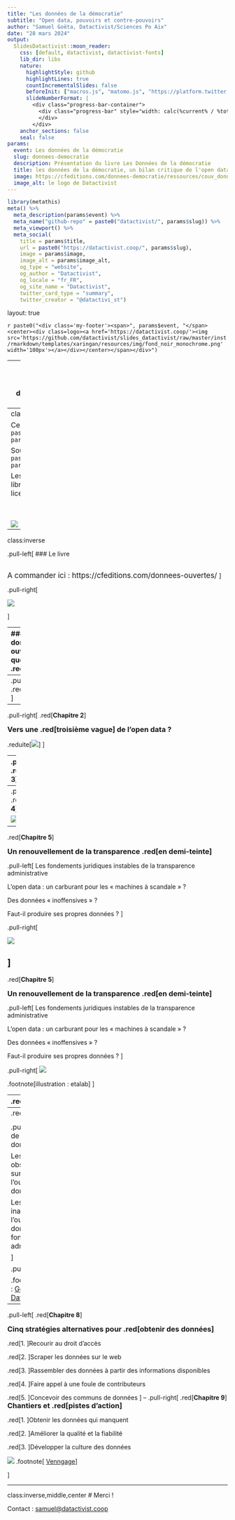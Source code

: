 ```yaml
---
title: "Les données de la démocratie"
subtitle: "Open data, pouvoirs et contre-pouvoirs"
author: "Samuel Goëta, Datactivist/Sciences Po Aix"
date: "28 mars 2024"
output:
  SlidesDatactivist::moon_reader:
    css: [default, datactivist, datactivist-fonts]
    lib_dir: libs
    nature:
      highlightStyle: github
      highlightLines: true
      countIncrementalSlides: false
      beforeInit: ["macros.js", "matomo.js", "https://platform.twitter.com/widgets.js"]
      slideNumberFormat: |
        <div class="progress-bar-container">
          <div class="progress-bar" style="width: calc(%current% / %total% * 100%);">
          </div>
        </div>
    anchor_sections: false
    seal: false
params:
  event: Les données de la démocratie
  slug: donnees-democratie
  description: Présentation du livre Les Données de la démocratie
  title: les données de la démocratie, un bilan critique de l'open data
  image: https://cfeditions.com/donnees-democratie/ressources/couv_donnees-democratie_grand.jpg
  image_alt: le logo de Datactivist
---
```


```r
library(metathis)
meta() %>% 
  meta_description(params$event) %>% 
  meta_name("github-repo" = paste0("datactivist/", params$slug)) %>% 
  meta_viewport() %>% 
  meta_social(
    title = params$title,
    url = paste0("https://datactivist.coop/", params$slug),
    image = params$image,
    image_alt = params$image_alt,
    og_type = "website",
    og_author = "Datactivist",
    og_locale = "fr_FR",
    og_site_name = "Datactivist",
    twitter_card_type = "summary",
    twitter_creator = "@datactivi_st")

```

layout: true

<style>
.remark-slide-number {
  position: inherit;
}

.remark-slide-number .progress-bar-container {
  position: absolute;
  bottom: 0;
  height: 4px;
  display: block;
  left: 0;
  right: 0;
}

.remark-slide-number .progress-bar {
  height: 100%;
  background-color: #e95459;
}

</style>


`r paste0("<div class='my-footer'><span>", params$event, "</span> <center><div class=logo><a href='https://datactivist.coop/'><img src='https://github.com/datactivist/slides_datactivist/raw/master/inst/rmarkdown/templates/xaringan/resources/img/fond_noir_monochrome.png' width='100px'></a></div></center></span></div>")` 


---
class: inverse, center, middle
background-image: url(https://cfeditions.com/donnees-democratie/ressources/couv_donnees-democratie_grand.jpg)


## Les données de la démocratie
### Un bilan critique de l'open data

### Samuel Goëta
### Datactivist et Sciences Po Aix

---
class: center, middle, inverse

Ces slides en ligne : `r paste0("http://datactivist.coop/", params$slug)`

Sources : `r paste0("https://github.com/datactivist/", params$slug)`


Les productions de Datactivist sont librement réutilisables selon les termes de la licence [Creative Commons 4.0 BY-SA](https://creativecommons.org/licenses/by-sa/4.0/legalcode.fr).

<BR>
<BR>

![](https://mirrors.creativecommons.org/presskit/buttons/88x31/png/by-sa.png)


---
class:inverse

.pull-left[
### Le livre
<br/>
<br/>

<span style="font-size:1.2em">A commander ici : https://cfeditions.com/donnees-ouvertes/ </span>
]

.pull-right[

![](img/flyer-precommande.png)

]


---
### Les données ouvertes : une question de .red[démocratie]

.red[Comment faire pour mettre les données ouvertes au service des citoyens  et de la démocratie ? L’open data est-il vraiment un contre-pouvoir ?]

.pull-left[


Open data : accès à la matière première de l’information et du savoir. Refaire les calculs et proposer de nouvelles interprétations.  

—> Un outil de la « contre-démocratie » : enrichit la démocratie, la conforte et fait système avec les institutions démocratiques

—> Un outil d’empowerment et d’émancipation
]

.pull-right.center[

<img src="img/couv_donnees-ouvertes_grand.jpg" width="70%" height="auto"/>
]

---
.pull-left[
.red[**Chapitre 1**]
<h3 style="margin-top:0px;margin-bottom:0px"> Les racines multiples de l'open data </h3>
Loin d'être un phénomène récent, un héritage historique et conceptuel varié :
![](img/magic-cube-cube-puzzle-play-54101-removebg-preview.png)]
--
.pull-right[
.red[**Chapitre 2**]

<h3 style="margin-top:0px;margin-bottom:0px"> Vers une .red[troisième vague] de l'open data ? </h3>

.reduite[![](img/third-wave.png)]
]

---
.pull-left[
.red[**Chapitre 3**]

<h3 style="margin-top:0px;margin-bottom:0px"> L’ancrage .red[instable] de l’ouverture des données dans l’administration </h3>
Des premières initiatives locales à la mise en œuvre de la loi pour une République numérique

.center[![](img/lemaire.png)]
]
--
.pull-right[
.red[**Chapitre 4**]
<h3 style="margin-top:0px;margin-bottom:0px"> La pandémie de Covid-19, un .red[moment charnière] </h3>

![](img/hackathoncovid.png)
]

---
.red[**Chapitre 5**]

<h3 style="margin-top:0px;margin-bottom:0px"> Un renouvellement de la transparence .red[en demi-teinte] </h3>

.pull-left[
Les fondements juridiques instables de la transparence administrative

L’open data : un carburant pour les « machines à scandale » ?

Des données « inoffensives » ?

Faut-il produire ses propres données ?
]

.pull-right[

![](img/courdescomptes2.png)

]
---
.red[**Chapitre 5**]

<h3 style="margin-top:0px;margin-bottom:0px"> Un renouvellement de la transparence .red[en demi-teinte] </h3>

.pull-left[
Les fondements juridiques instables de la transparence administrative

L’open data : un carburant pour les « machines à scandale » ?

Des données « inoffensives » ?

Faut-il produire ses propres données ?
]

.pull-right[
![](img/courdescomptes2.png)

.footnote[illustration : etalab] 
]

---
.red[**Chapitre 6**]

<h3 style="margin-top:0px;margin-bottom:0px"> Des promesses démesurées de .red[croissance et d’innovation] </h3>

.pull-left[
Le « nouveau pétrole » : des conjectures de croissance et d’emploi disproportionnées

Un impact en deçà des attentes sur la création d’emploi

Des données souvent introuvables et mal documentées

Des données pas encore assez fiables pour créer des services pérennes
]

.pull-right[

![](img/preische.png)
]

---
.red[**Chapitre 7**]

<h3 style="margin-top:0px"> Une transformation des administrations .red[en cours] </h3>


.pull-left[
Le mirage de l’ouverture des données par défaut

Les nombreux obstacles à surmonter dans l’ouverture des données

Les bénéfices inattendus de l’ouverture des données pour le fonctionnement des administrations

]

.pull-right[
![](img/odimpact.png)

.footnote[illustration : [GovLab - Open Data Impact](https://odimpact.org/)]
]

---
.pull-left[
.red[**Chapitre 8**]

<h3 style="margin-top:0px;margin-bottom:0px"> Cinq stratégies alternatives pour .red[obtenir des données] </h3>
.red[1. ]Recourir au droit d’accès

.red[2. ]Scraper les données sur le web

.red[3. ]Rassembler des données à partir des informations disponibles

.red[4. ]Faire appel à une foule de contributeurs

.red[5. ]Concevoir des communs de données 
]
--
.pull-right[
.red[**Chapitre 9**]
<h3 style="margin-top:0px;margin-bottom:0px"> Chantiers et .red[pistes d’action] </h3>

.red[1. ]Obtenir les données qui manquent

.red[2. ]Améliorer la qualité et la fiabilité

.red[3. ]Développer la culture des données

![](img/dataliteracy-removebg.png)
.footnote[
[Venngage](https://venngage.com/blog/data-literacy/)
]

]



---
class:inverse,middle,center
# Merci !

Contact : [samuel@datactivist.coop](mailto:samuel@datactivist.coop)


